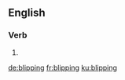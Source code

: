 ==English==

===Verb===
{{head|en|present participle}}

# {{present participle of|blip|lang=en|nocat=1}}

[[de:blipping]]
[[fr:blipping]]
[[ku:blipping]]